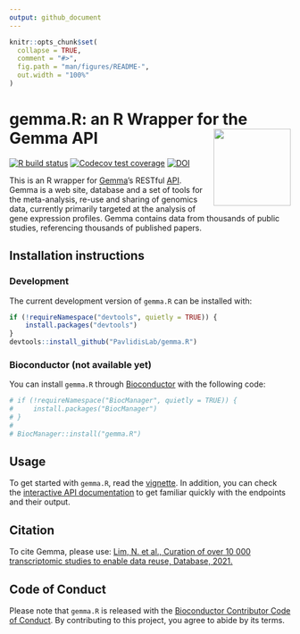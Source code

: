 ```yaml
---
output: github_document
---
```


```r
knitr::opts_chunk$set(
  collapse = TRUE,
  comment = "#>",
  fig.path = "man/figures/README-",
  out.width = "100%"
)
```

# gemma.R: an R Wrapper for the Gemma API <img src='man/figures/logo.png' align="right" height="138" />

<!-- badges: start -->
[![R build status](https://github.com/PavlidisLab/gemma.R/workflows/R-CMD-check-bioc/badge.svg)](https://github.com/PavlidisLab/gemma.R/actions)
[![Codecov test coverage](https://codecov.io/gh/PavlidisLab/gemma.R/branch/master/graph/badge.svg)](https://codecov.io/gh/PavlidisLab/gemma.R?branch=master)
[![DOI](https://img.shields.io/badge/doi-10.1093/database/baab006-yellow.svg)](https://doi.org/10.1093/database/baab006)
<!-- badges: end -->

This is an R wrapper for [Gemma](http://gemma.msl.ubc.ca)’s RESTful [API](https://gemma.msl.ubc.ca/resources/restapidocs/). Gemma is a web
    site, database and a set of tools for the meta-analysis, re-use and sharing 
    of genomics data, currently primarily targeted at the analysis of gene 
    expression profiles. Gemma contains data from thousands of public studies, 
    referencing thousands of published papers. 

## Installation instructions

### Development

The current development version of `gemma.R` can be installed with:

```r
if (!requireNamespace("devtools", quietly = TRUE)) {
    install.packages("devtools")
}
devtools::install_github("PavlidisLab/gemma.R")
```

### Bioconductor (not available yet)
You can install `gemma.R` through [Bioconductor](http://bioconductor.org/) with the following code:

```r
# if (!requireNamespace("BiocManager", quietly = TRUE)) {
#     install.packages("BiocManager")
# }
# 
# BiocManager::install("gemma.R")
```

## Usage

To get started with `gemma.R`, read the [vignette](https://pavlidislab.github.io/gemma.R/articles/gemma.R.html). In addition, you can check the [interactive API documentation](https://gemma.msl.ubc.ca/resources/restapidocs/) to get familiar quickly with the endpoints and their output.

## Citation

To cite Gemma, please use: [Lim, N. et al., Curation of over 10 000 transcriptomic studies to enable data reuse, Database, 2021.](https://doi.org/10.1093/database/baab006)

## Code of Conduct

Please note that `gemma.R` is released with the [Bioconductor Contributor Code of Conduct](http://bioconductor.org/about/code-of-conduct/). By contributing to this project, you agree to abide by its terms.
